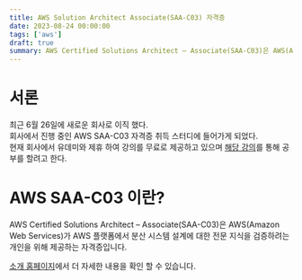 ```yaml
---
title: AWS Solution Architect Associate(SAA-C03) 자격증
date: 2023-08-24 00:00:00
tags: ['aws']
draft: true
summary: AWS Certified Solutions Architect – Associate(SAA-C03)은 AWS(Amazon Web Services)가 AWS 플랫폼에서 분산 시스템 설계에 대한 전문 지식을 검증하려는 개인을 위해 제공하는 자격증입니다.
---
```


# 서론

최근 6월 26일에 새로운 회사로 이직 했다.  
회사에서 진행 중인 AWS SAA-C03 자격증 취득 스터디에 들어가게 되었다.  
현재 회사에서 유데미와 제휴 하여 강의를 무료로 제공하고 있으며 [해당 강의](https://www.udemy.com/course/best-aws-certified-solutions-architect-associate/)를 통해 공부를 할려고 한다.

# AWS SAA-C03 이란?

AWS Certified Solutions Architect – Associate(SAA-C03)은 AWS(Amazon Web Services)가 AWS 플랫폼에서 분산 시스템 설계에 대한 전문 지식을 검증하려는 개인을 위해 제공하는 자격증입니다.

[소개 홈페이지](https://aws.amazon.com/ko/certification/certified-solutions-architect-associate/)에서 더 자세한 내용을 확인 할 수 있습니다.
